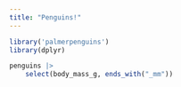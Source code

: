 ```yaml
---
title: "Penguins!"
---
```


```r
library('palmerpenguins')
library(dplyr)
```


```r
penguins |> 
    select(body_mass_g, ends_with("_mm"))
```
